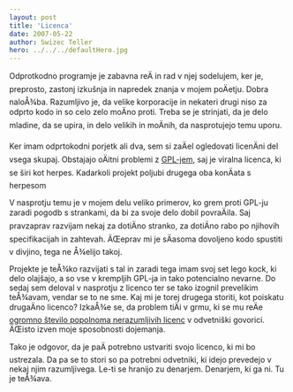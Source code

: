 ```yaml
---
layout: post
title: 'Licenca'
date: 2007-05-22
author: Swizec Teller
hero: ../../../defaultHero.jpg
---
```

Odprotkodno programje je zabavna reÄ in rad v njej sodelujem, ker je, preprosto, zastonj izkušnja in napredek znanja v mojem poÄetju. Dobra naloÅ¾ba. Razumljivo je, da velike korporacije in nekateri drugi niso za odprto kodo in so celo zelo moÄno proti. Treba se je strinjati, da je delo mladine, da se upira, in delo velikih in moÄnih, da nasprotujejo temu uporu.

Ker imam odprtokodni porjetk ali dva, sem si zaÄel ogledovati licenÄni del vsega skupaj. Obstajajo oÄitni problemi z [GPL-jem](http://www.opensource.org/licenses/gpl-license.php), saj je viralna licenca, ki se širi kot herpes. Kadarkoli projekt poljubi drugega oba konÄata s herpesom

V nasprotju temu je v mojem delu veliko primerov, ko grem proti GPL-ju zaradi pogodb s strankami, da bi za svoje delo dobil povraÄila. Saj pravzaprav razvijam nekaj za dotiÄno stranko, za dotiÄno rabo po njihovih specifikacijah in zahtevah. ÄŒeprav mi je sÄasoma dovoljeno kodo spustiti v divjino, tega ne Å¾elijo takoj.

Projekte je teÅ¾ko razvijati s tal in zaradi tega imam svoj set lego kock, ki delo olajšajo, a so vse v krempljih GPL-ja in tako potencialno nevarne. Do sedaj sem deloval v nasprotju z licenco ter se tako izognil prevelikim teÅ¾avam, vendar se to ne sme. Kaj mi je torej drugega storiti, kot poiskatu drugaÄno licenco? IzkaÅ¾e se, da problem tiÄi v grmu, ki se mu reÄe [ogromno število popolnoma nerazumljivih licenc](http://www.opensource.org/licenses/category) v odvetniški govorici. ÄŒisto izven moje sposobnosti dojemanja.

Tako je odgovor, da je paÄ potrebno ustvariti svojo licenco, ki mi bo ustrezala. Da pa se to stori so pa potrebni odvetniki, ki idejo prevedejo v nekaj njim razumljivega. Le-ti se hranijo zu denarjem. Denarjem, ki ga ni. Tu je teÅ¾ava.